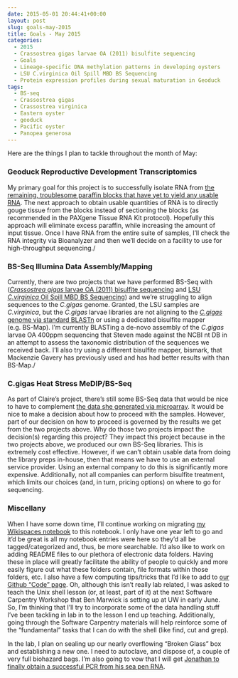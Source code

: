 ```yaml
---
date: 2015-05-01 20:44:41+00:00
layout: post
slug: goals-may-2015
title: Goals - May 2015
categories:
  - 2015
  - Crassostrea gigas larvae OA (2011) bisulfite sequencing
  - Goals
  - Lineage-specific DNA methylation patterns in developing oysters
  - LSU C.virginica Oil Spill MBD BS Sequencing
  - Protein expression profiles during sexual maturation in Geoduck
tags:
  - BS-seq
  - Crassostrea gigas
  - Crassostrea virginica
  - Eastern oyster
  - geoduck
  - Pacific oyster
  - Panopea generosa
---
```


Here are the things I plan to tackle throughout the month of May:



### Geoduck Reproductive Development Transcriptomics



My primary goal for this project is to successfully isolate RNA from [the remaining, troublesome paraffin blocks that have yet to yield any usable RNA](https://robertslab.github.io/sams-notebook/posts/2015/2015-04-27-rna-isolation-geoduck-gonad-in-paraffin-histology-blocks-2/). The next approach to obtain usable quantities of RNA is to directly gouge tissue from the blocks instead of sectioning the blocks (as recommended in the PAXgene Tissue RNA Kit protocol). Hopefully this approach will eliminate excess paraffin, while increasing the amount of input tissue. Once I have RNA from the entire suite of samples, I'll check the RNA integrity via Bioanalyzer and then we'll decide on a facility to use for high-throughput sequencing./





### BS-Seq Illumina Data Assembly/Mapping



Currently, there are two projects that we have performed BS-Seq with ([_Crassostrea gigas_ larvae OA (2011) bisulfite sequencing](category/2011-gigas-larvae-oa-bisulfite-sequencing.html) and [LSU _C.virginica_ Oil Spill MBD BS Sequencing](category/lsu-c-virginica-oil-spill-mbd-bs-sequencing.html)) and we're struggling to align sequences to the _C.gigas_ genome. Granted, the LSU samples are _C.virginica_, but the _C.gigas_ larvae libraries are not aligning to the [_C.gigas_ genome via standard BLASTn](https://robertslab.github.io/sams-notebook/posts/2015/2015-04-29-blastn-c-gigas-oa-larvae-to-ensembl-1-24-blast-db/) or using a dedicated bisulfite mapper (e.g. BS-Map). I'm currently BLASTing a de-novo assembly of the _C.gigas_ larvae OA 400ppm sequencing that Steven made against the NCBI nt DB in an attempt to assess the taxonomic distribution of the sequences we received back. I'll also try using a different bisulfite mapper, bismark, that Mackenzie Gavery has previously used and has had better results with than BS-Map./





### C.gigas Heat Stress MeDIP/BS-Seq



As part of Claire's project, there's still some BS-Seq data that would be nice to have to complement [the data she generated via microarray](https://claireeolson.blogspot.com/). It would be nice to make a decision about how to proceed with the samples. However, part of our decision on how to proceed is governed by the results we get from the two projects above. Why do those two projects impact the decision(s) regarding this project? They impact this project because in the two projects above, we produced our own BS-Seq libraries. This is extremely cost effective. However, if we can't obtain usable data from doing the library preps in-house, then that means we have to use an external service provider. Using an external company to do this is significantly more expensive. Additionally, not all companies can perform bisulfite treatment, which limits our choices (and, in turn, pricing options) on where to go for sequencing.





### Miscellany



When I have some down time, I'll continue working on migrating [my Wikispaces notebook](https://genefish.wikispaces.com/Sam%27s+Notebook) to this notebook. I only have one year left to go and it'd be great is all my notebook entries were here so they'd all be tagged/categorized and, thus, be more searchable. I'd also like to work on adding README files to our plethora of electronic data folders. Having these in place will greatly facilitate the ability of people to quickly and more easily figure out what these folders contain, file formats within those folders, etc. I also have a few computing tips/tricks that I'd like to add to [our Github "Code" page](https://github.com/sr320/LabDocs/tree/master/code). Oh, although this isn't really lab related, I was asked to teach the Unix shell lesson (or, at least, part of it) at the next Software Carpentry Workshop that Ben Marwick is setting up at UW in early June. So, I'm thinking that I'll try to incorporate some of the data handling stuff I've been tackling in lab in to the lesson I end up teaching. Additionally, going through the Software Carpentry materials will help reinforce some of the "fundamental" tasks that I can do with the shell (like find, cut and grep).

In the lab, I plan on sealing up our nearly overflowing "Broken Glass" box and establishing a new one. I need to autoclave, and dispose of, a couple of very full biohazard bags. I'm also going to vow that I will get [Jonathan to finally obtain a successful PCR from his sea pen RNA](https://genefish.wikispaces.com/Jonathan%27s+Notebook).
